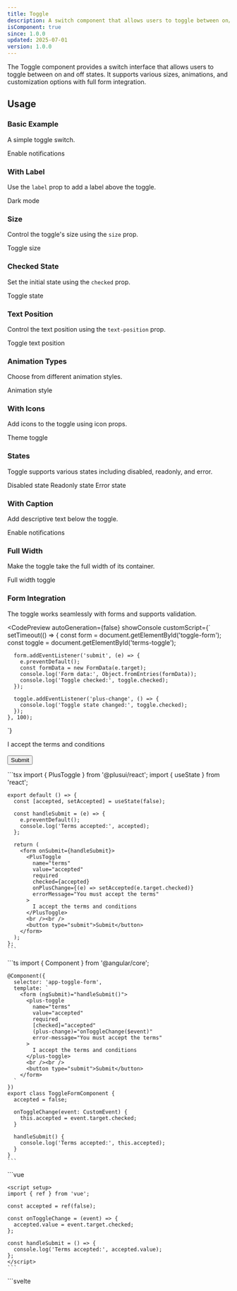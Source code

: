 ```yaml
---
title: Toggle
description: A switch component that allows users to toggle between on/off states with smooth animations.
isComponent: true
since: 1.0.0
updated: 2025-07-01
version: 1.0.0
---
```



The Toggle component provides a switch interface that allows users to toggle between on and off states. It supports various sizes, animations, and customization options with full form integration.

## Usage

### Basic Example

A simple toggle switch.

<CodePreview autoGeneration={true}>
  <plus-toggle>Enable notifications</plus-toggle>
</CodePreview>

### With Label

Use the `label` prop to add a label above the toggle.

<CodePreview autoGeneration={true}>
  <plus-toggle label="Settings">Dark mode</plus-toggle>
</CodePreview>

### Size

Control the toggle's size using the `size` prop.

<CodePreview autoGeneration={true}>
  <plus-toggle data-variant-size="sm,md,lg">Toggle size</plus-toggle>
</CodePreview>

### Checked State

Set the initial state using the `checked` prop.

<CodePreview autoGeneration={true}>
  <plus-toggle data-variant-checked="false,true">Toggle state</plus-toggle>
</CodePreview>

### Text Position

Control the text position using the `text-position` prop.

<CodePreview autoGeneration={true}>
  <plus-toggle data-variant-text-position="left,right">Toggle text position</plus-toggle>
</CodePreview>

### Animation Types

Choose from different animation styles.

<CodePreview autoGeneration={true}>
  <plus-toggle data-variant-animation="default,bounce,smooth">Animation style</plus-toggle>
</CodePreview>

### With Icons

Add icons to the toggle using icon props.

<CodePreview autoGeneration={true}>
  <plus-toggle toggle-icon="sun" toggle-active-icon="moon" toggle-inactive-icon="sun">
    Theme toggle
  </plus-toggle>
</CodePreview>

### States

Toggle supports various states including disabled, readonly, and error.

<CodePreview autoGeneration={true}>
  <plus-toggle data-variant-disabled="false,true">Disabled state</plus-toggle>
</CodePreview>

<CodePreview autoGeneration={true}>
  <plus-toggle data-variant-readonly="false,true">Readonly state</plus-toggle>
</CodePreview>

<CodePreview autoGeneration={true}>
  <plus-toggle data-variant-error="false,true" error-message="This field is required">Error state</plus-toggle>
</CodePreview>

### With Caption

Add descriptive text below the toggle.

<CodePreview autoGeneration={true}>
  <plus-toggle caption="This will enable push notifications on your device">
    Enable notifications
  </plus-toggle>
</CodePreview>

### Full Width

Make the toggle take the full width of its container.

<CodePreview autoGeneration={true}>
  <plus-toggle full-width>Full width toggle</plus-toggle>
</CodePreview>

### Form Integration

The toggle works seamlessly with forms and supports validation.

<CodePreview 
  autoGeneration={false}
  showConsole
  customScript={`
    setTimeout(() => {
      const form = document.getElementById('toggle-form');
      const toggle = document.getElementById('terms-toggle');
      
      form.addEventListener('submit', (e) => {
        e.preventDefault();
        const formData = new FormData(e.target);
        console.log('Form data:', Object.fromEntries(formData));
        console.log('Toggle checked:', toggle.checked);
      });
      
      toggle.addEventListener('plus-change', () => {
        console.log('Toggle state changed:', toggle.checked);
      });
    }, 100);
  `}
>
  <form id="toggle-form">
    <plus-toggle 
      id="terms-toggle"
      name="terms" 
      value="accepted" 
      required 
      error-message="You must accept the terms"
    >
      I accept the terms and conditions
    </plus-toggle>
    <br /><br />
    <button type="submit">Submit</button>
  </form>

  <Fragment slot="react">
    ```tsx
    import { PlusToggle } from '@plusui/react';
    import { useState } from 'react';

    export default () => {
      const [accepted, setAccepted] = useState(false);

      const handleSubmit = (e) => {
        e.preventDefault();
        console.log('Terms accepted:', accepted);
      };

      return (
        <form onSubmit={handleSubmit}>
          <PlusToggle 
            name="terms" 
            value="accepted" 
            required 
            checked={accepted}
            onPlusChange={(e) => setAccepted(e.target.checked)}
            errorMessage="You must accept the terms"
          >
            I accept the terms and conditions
          </PlusToggle>
          <br /><br />
          <button type="submit">Submit</button>
        </form>
      );
    };
    ```
  </Fragment>

  <Fragment slot="angular">
    ```ts
    import { Component } from '@angular/core';

    @Component({
      selector: 'app-toggle-form',
      template: `
        <form (ngSubmit)="handleSubmit()">
          <plus-toggle 
            name="terms" 
            value="accepted" 
            required 
            [checked]="accepted"
            (plus-change)="onToggleChange($event)"
            error-message="You must accept the terms"
          >
            I accept the terms and conditions
          </plus-toggle>
          <br /><br />
          <button type="submit">Submit</button>
        </form>
      `
    })
    export class ToggleFormComponent {
      accepted = false;

      onToggleChange(event: CustomEvent) {
        this.accepted = event.target.checked;
      }

      handleSubmit() {
        console.log('Terms accepted:', this.accepted);
      }
    }
    ```
  </Fragment>

  <Fragment slot="vue">
    ```vue
    <template>
      <form @submit.prevent="handleSubmit">
        <plus-toggle 
          name="terms" 
          value="accepted" 
          required 
          :checked="accepted"
          @plus-change="onToggleChange"
          error-message="You must accept the terms"
        >
          I accept the terms and conditions
        </plus-toggle>
        <br /><br />
        <button type="submit">Submit</button>
      </form>
    </template>

    <script setup>
    import { ref } from 'vue';

    const accepted = ref(false);

    const onToggleChange = (event) => {
      accepted.value = event.target.checked;
    };

    const handleSubmit = () => {
      console.log('Terms accepted:', accepted.value);
    };
    </script>
    ```
  </Fragment>

  <Fragment slot="svelte">
    ```svelte
    <script>
      let accepted = false;

      const handleSubmit = (e) => {
        e.preventDefault();
        console.log('Terms accepted:', accepted);
      };

      const onToggleChange = (e) => {
        accepted = e.target.checked;
      };
    </script>

    <form on:submit={handleSubmit}>
      <plus-toggle 
        name="terms" 
        value="accepted" 
        required 
        checked={accepted}
        on:plus-change={onToggleChange}
        error-message="You must accept the terms"
      >
        I accept the terms and conditions
      </plus-toggle>
      <br /><br />
      <button type="submit">Submit</button>
    </form>
    ```
  </Fragment>

  <Fragment slot="html">
    ```html
    <form id="toggle-form-html">
      <plus-toggle 
        name="terms" 
        value="accepted" 
        required 
        error-message="You must accept the terms"
      >
        I accept the terms and conditions
      </plus-toggle>
      <br /><br />
      <button type="submit">Submit</button>
    </form>

    <script>
      document.getElementById('toggle-form-html').addEventListener('submit', (e) => {
        e.preventDefault();
        const formData = new FormData(e.target);
        console.log('Form data:', Object.fromEntries(formData));
      });
    </script>
    ```
  </Fragment>
</CodePreview>

## Accessibility (a11y)

*   **Screen Reader:**
    *   Uses `role="switch"` to identify the toggle as a switch control.
    *   `aria-checked` indicates the current state (true/false).
    *   `aria-disabled` indicates if the toggle is disabled.
    *   `aria-invalid` indicates validation state.
    *   `aria-labelledby` and `aria-describedby` provide proper labeling.
*   **Keyboard Navigation:**
    *   **Space**: Toggles the switch state.
    *   **Enter**: Toggles the switch state.
    *   **Tab**: Moves focus to/from the toggle.
*   **Required Developer Actions:**
    *   Provide meaningful labels or text content.
    *   Use caption for additional context when needed.
    *   Ensure sufficient color contrast for custom styling.

## API Reference

### Properties

| Name                | Type                                    | Default     | Description                                                    | Required |
|---------------------|-----------------------------------------|-------------|----------------------------------------------------------------|----------|
| `name`              | `string`                                | `''`        | Name attribute for form submission.                            | No       |
| `value`             | `string`                                | `'on'`      | Value submitted when toggle is checked.                        | No       |
| `checked`           | `boolean`                               | `false`     | Whether the toggle is checked.                                 | No       |
| `size`              | `'sm' \| 'md' \| 'lg'`                  | `'md'`      | Size of the toggle.                                            | No       |
| `label`             | `string`                                | `undefined` | Label text displayed above the toggle.                        | No       |
| `caption`           | `string`                                | `undefined` | Caption text displayed below the toggle.                      | No       |
| `text`              | `string`                                | `undefined` | Text content (can also be provided via slot).                 | No       |
| `textPosition`      | `'left' \| 'right'`                     | `'right'`   | Position of the text relative to the switch.                  | No       |
| `toggleIcon`        | `string`                                | `undefined` | Icon displayed in the toggle dot.                             | No       |
| `toggleActiveIcon`  | `string`                                | `undefined` | Icon displayed when toggle is active.                         | No       |
| `toggleInactiveIcon`| `string`                                | `undefined` | Icon displayed when toggle is inactive.                       | No       |
| `error`             | `boolean`                               | `false`     | Whether the toggle is in error state.                         | No       |
| `errorMessage`      | `string`                                | `''`        | Error message displayed when in error state.                  | No       |
| `disabled`          | `boolean`                               | `false`     | Whether the toggle is disabled.                                | No       |
| `readonly`          | `boolean`                               | `false`     | Whether the toggle is readonly.                                | No       |
| `required`          | `boolean`                               | `false`     | Whether the toggle is required for form validation.           | No       |
| `fullWidth`         | `boolean`                               | `false`     | Whether the toggle takes full width of its container.         | No       |
| `animation`         | `'default' \| 'bounce' \| 'smooth'`     | `'default'` | Animation style for the toggle transition.                    | No       |
| `customAriaLabel`   | `string`                                | `undefined` | Custom aria-label for accessibility.                          | No       |

### Events

| Name           | Payload Type        | Description                                    |
|----------------|---------------------|------------------------------------------------|
| `plus-change`  | `CustomEvent<void>` | Fired when the toggle state changes.          |
| `plus-input`   | `CustomEvent<void>` | Fired when the toggle state changes (input).  |
| `plus-focus`   | `CustomEvent<void>` | Fired when the toggle gains focus.            |
| `plus-blur`    | `CustomEvent<void>` | Fired when the toggle loses focus.            |
| `plus-invalid` | `CustomEvent<{message: string}>` | Fired when validation fails.     |

### Methods

| Name                 | Parameters              | Description                                    |
|----------------------|-------------------------|------------------------------------------------|
| `checkValidity()`    | None                    | Returns true if the toggle is valid.          |
| `reportValidity()`   | None                    | Reports validity and shows validation UI.     |
| `setCustomValidity()`| `message: string`       | Sets a custom validation message.             |
| `focus()`            | `options?: FocusOptions`| Focuses the toggle.                           |
| `blur()`             | None                    | Removes focus from the toggle.                |
| `click()`            | None                    | Programmatically clicks the toggle.          |

### Slots

| Name              | Description                                        |
|-------------------|----------------------------------------------------|
| `default` (unnamed) | The text content of the toggle.                   |

### CSS Shadow Parts

| Part      | Description                           |
|-----------|---------------------------------------|
| `base`    | The main container element.           |
| `label`   | The label element.                    |
| `control` | The control element containing switch and text. |
| `switch`  | The switch element.                   |
| `dot`     | The dot element inside the switch.    |
| `text`    | The text element.                     |
| `icon`    | The icon element in the dot.          |
| `caption` | The caption element.                  |

### CSS Custom Properties

| Name                    | Description                        |
|-------------------------|------------------------------------|
| `--text-color`          | Controls the text color.           |
| `--border-color`        | Controls the border color.         |
| `--switch-bg`           | Controls the switch background.    |
| `--switch-bg-hover`     | Controls the hover background.     |
| `--switch-bg-active`    | Controls the active background.    |
| `--dot-bg`              | Controls the dot background.       |
| `--dot-text`            | Controls the dot text/icon color.  |
